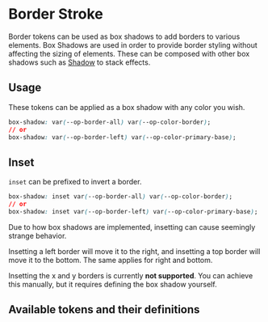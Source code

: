 
<Meta title='Tokens/Border/Border Stroke' />

# Border Stroke

<div
  dangerouslySetInnerHTML={{
    __html: createSourceCodeLink({ link: 'core/tokens/base_tokens.scss' }).outerHTML,
  }}
></div>

Border tokens can be used as box shadows to add borders to various elements. Box Shadows are used in order to provide border styling without affecting the sizing of elements.
These can be composed with other box shadows such as [Shadow](?path=/docs/tokens-shadow--page) to stack effects.

## Usage

These tokens can be applied as a box shadow with any color you wish.

```css
box-shadow: var(--op-border-all) var(--op-color-border);
// or
box-shadow: var(--op-border-left) var(--op-color-primary-base);
```

## Inset

`inset` can be prefixed to invert a border.

```css
box-shadow: inset var(--op-border-all) var(--op-color-border);
// or
box-shadow: inset var(--op-border-left) var(--op-color-primary-base);
```

Due to how box shadows are implemented, insetting can cause seemingly strange behavior.

Insetting a left border will move it to the right, and insetting a top border will move it to the bottom. The same applies for right and bottom.

Insetting the x and y borders is currently **not supported**. You can achieve this manually, but it requires defining the box shadow yourself.

## Available tokens and their definitions

<DesignTokenDocBlock categoryName="Border Shadow" viewType="card" />
